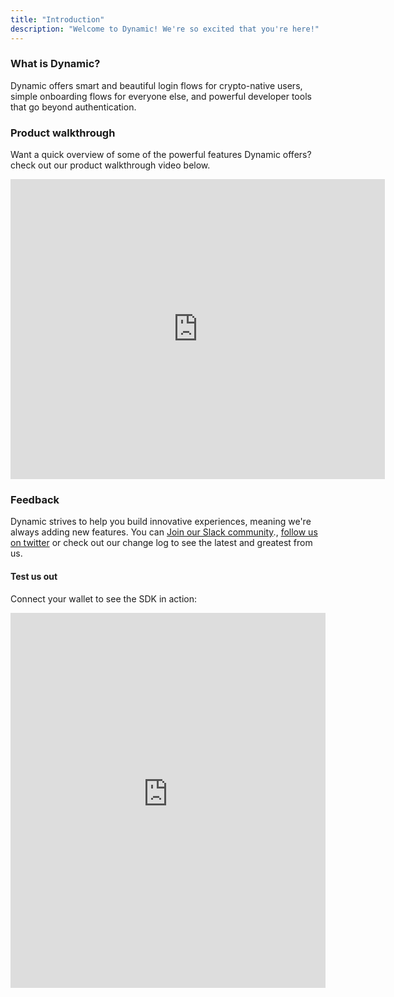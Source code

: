 ```yaml
---
title: "Introduction"
description: "Welcome to Dynamic! We're so excited that you're here!"
---
```


### What is Dynamic?

Dynamic offers smart and beautiful login flows for crypto-native users, simple
onboarding flows for everyone else, and powerful developer tools that go beyond
authentication.

### Product walkthrough

Want a quick overview of some of the powerful features Dynamic offers? check out
our product walkthrough video below.

<Frame>
  <iframe
    width="599"
    height="480"
    src="https://www.youtube.com/embed/LKP-aJOTxfw"
    title="Dynamic demo walkthrough video"
    frameborder="0"
    allow="accelerometer; autoplay; clipboard-write; encrypted-media; gyroscope; picture-in-picture; web-share"
    allowfullscreen
  ></iframe>
</Frame>

### Feedback

Dynamic strives to help you build innovative experiences, meaning we're always
adding new features. You can
[Join our Slack community](https://www.dynamic.xyz/slack).,
[follow us on twitter](https://twitter.com/dynamic%5Fxyz) or check out our
change log to see the latest and greatest from us.

#### Test us out

Connect your wallet to see the SDK in action:

<iframe
  frameborder="0"
  width="100%"
  height="600px"
  src="https://readme-embeds.dynamic.xyz/widget"
></iframe>
